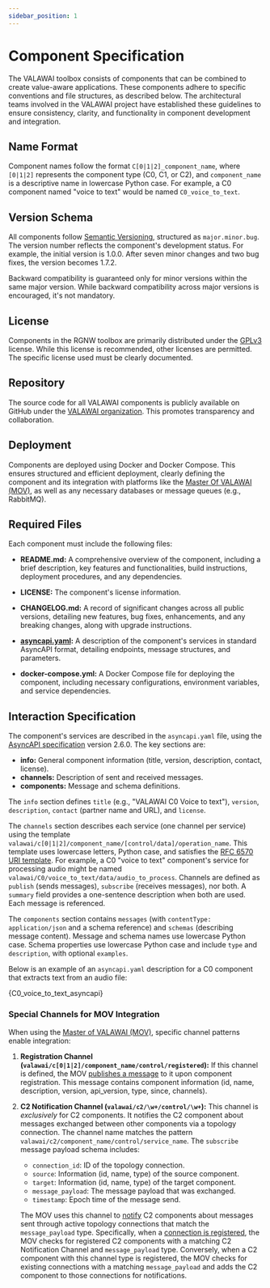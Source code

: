 ```yaml
---
sidebar_position: 1
---
```


# Component Specification

The VALAWAI toolbox consists of components that can be combined to create 
value-aware applications. These components adhere to specific conventions and 
file structures, as described below. The architectural teams involved in the 
VALAWAI project have established these guidelines to ensure consistency, clarity, 
and functionality in component development and integration.

## Name Format

Component names follow the format `C[0|1|2]_component_name`, where `[0|1|2]` 
represents the component type (C0, C1, or C2), and `component_name` is a 
descriptive name in lowercase Python case. For example, a C0 component named 
"voice to text" would be named `C0_voice_to_text`.

## Version Schema

All components follow [Semantic Versioning](https://semver.org/), structured 
as `major.minor.bug`.  The version number reflects the component's development 
status. For example, the initial version is 1.0.0. After seven minor changes 
and two bug fixes, the version becomes 1.7.2.

Backward compatibility is guaranteed only for minor versions within the same 
major version.  While backward compatibility across major versions is encouraged, 
it's not mandatory.


## License

Components in the RGNW toolbox are primarily distributed under the 
[GPLv3](https://www.gnu.org/licenses/gpl-3.0.en.html) license.  While this license 
is recommended, other licenses are permitted.  The specific license used must 
be clearly documented.

## Repository

The source code for all VALAWAI components is publicly available on GitHub under 
the [VALAWAI organization](https://github.com/VALAWAI). This promotes transparency 
and collaboration.

## Deployment

Components are deployed using Docker and Docker Compose. This ensures structured 
and efficient deployment, clearly defining the component and its integration with 
platforms like the [Master Of VALAWAI (MOV)](/docs/architecture/implementations/mov), 
as well as any necessary databases or message queues (e.g., RabbitMQ).

## Required Files

Each component must include the following files:

*   **README.md:** A comprehensive overview of the component, including a brief 
description, key features and functionalities, build instructions, deployment 
procedures, and any dependencies.

*   **LICENSE:** The component's license information.

*   **CHANGELOG.md:** A record of significant changes across all public versions, 
detailing new features, bug fixes, enhancements, and any breaking changes, along 
with upgrade instructions.

*   **[asyncapi.yaml](#interaction-specification):** A description of the component's 
services in standard AsyncAPI format, detailing endpoints, message structures, 
and parameters.

*   **docker-compose.yml:**  A Docker Compose file for deploying the component, 
including necessary configurations, environment variables, and service dependencies.

## Interaction Specification

The component's services are described in the `asyncapi.yaml` file, using the 
[AsyncAPI specification](https://www.asyncapi.com/en) version 2.6.0.  The key 
sections are:

*   **info:** General component information (title, version, description, contact, license).
*   **channels:** Description of sent and received messages.
*   **components:** Message and schema definitions.

The `info` section defines `title` (e.g., "VALAWAI C0 Voice to text"), `version`, 
`description`, `contact` (partner name and URL), and `license`.

The `channels` section describes each service (one channel per service) using the 
template `valawai/c[0|1|2]/component_name/[control/data]/operation_name`.  This 
template uses lowercase letters, Python case, and satisfies the 
[RFC 6570 URI template](https://tools.ietf.org/html/rfc6570). For example, a C0 
"voice to text" component's service for processing audio might be named `
valawai/C0/voice_to_text/data/audio_to_process`.  Channels are defined as `publish` 
(sends messages), `subscribe` (receives messages), nor both.  A `summary` field
 provides a one-sentence description when both are used.  Each message is referenced.

The `components` section contains `messages` (with `contentType: application/json` 
and a schema reference) and `schemas` (describing message content). Message and 
schema names use lowercase Python case. Schema properties use lowercase Python 
case and include `type` and `description`, with optional `examples`.

Below is an example of an `asyncapi.yaml` description for a C0 component that extracts 
text from an audio file:


<CodeBlock language="yaml">{C0_voice_to_text_asyncapi}</CodeBlock>

### Special Channels for MOV Integration

When using the [Master of VALAWAI (MOV)](/docs/architecture/implementations/mov), 
specific channel patterns enable integration:

1.  **Registration Channel (`valawai/c[0|1|2]/component_name/control/registered`):** 
If this channel is defined, the MOV [publishes a message](/docs/architecture/implementations/mov#notify-registered-component) 
to it upon component registration. This message contains component information 
(id, name, description, version, api\_version, type, since, channels).

2.  **C2 Notification Channel (`valawai/c2/\w+/control/\w+`):**  This channel is *exclusively* 
for C2 components. It notifies the C2 component about messages exchanged between other 
components via a topology connection. The channel name matches the pattern `valawai/c2/component_name/control/service_name`. 
The `subscribe` message payload schema includes:

    *   `connection_id`: ID of the topology connection.
    *   `source`: Information (id, name, type) of the source component.
    *   `target`: Information (id, name, type) of the target component.
    *   `message_payload`: The message payload that was exchanged.
    *   `timestamp`: Epoch time of the message send.

    The MOV uses this channel to [notify](/docs/architecture/implementations/mov#notify-about-a-sent-message-through-a-topology-connection) 
    C2 components about messages sent through active topology connections that match the `message_payload` 
    type.  Specifically, when a [connection is registered](/docs/architecture/implementations/mov#create-a-topology-connection), 
    the MOV checks for registered C2 components with a matching C2 Notification Channel and 
    `message_payload` type.  Conversely, when a C2 component with this channel type is registered, 
    the MOV checks for existing connections with a matching `message_payload` and adds the C2 
    component to those connections for notifications.
